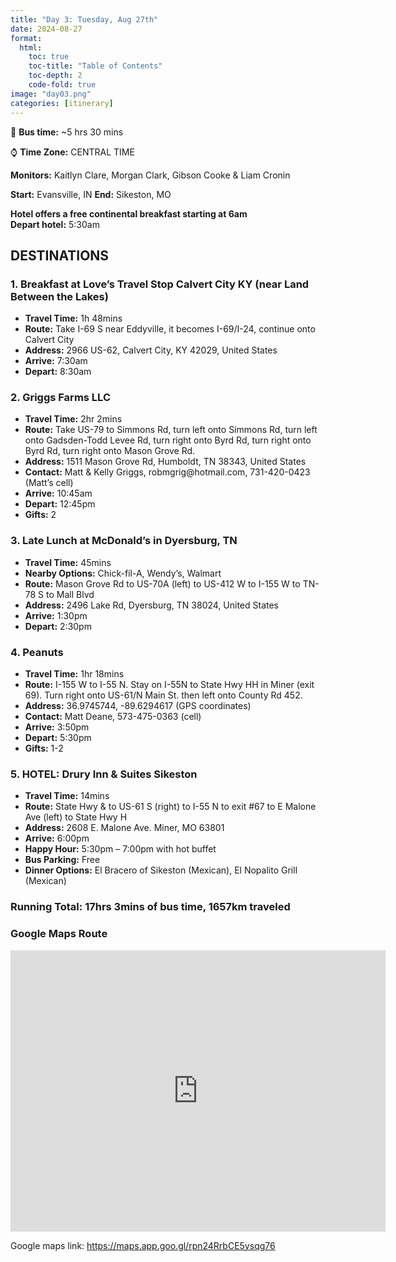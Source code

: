 ```yaml
---
title: "Day 3: Tuesday, Aug 27th"
date: 2024-08-27
format:
  html:
    toc: true
    toc-title: "Table of Contents"
    toc-depth: 2
    code-fold: true
image: "day03.png"
categories: [itinerary]
---
```


🚌 **Bus time:** \~5 hrs 30 mins

⌚ **Time Zone:** CENTRAL TIME

**Monitors:** Kaitlyn Clare, Morgan Clark, Gibson Cooke & Liam Cronin

**Start:** Evansville, IN **End:** Sikeston, MO

**Hotel offers a free continental breakfast starting at 6am**\
**Depart hotel:** 5:30am

## DESTINATIONS

### 1. Breakfast at Love's Travel Stop Calvert City KY (near Land Between the Lakes)

-   **Travel Time:** 1h 48mins
-   **Route:** Take I-69 S near Eddyville, it becomes I-69/I-24, continue onto Calvert City
-   **Address:** 2966 US-62, Calvert City, KY 42029, United States
-   **Arrive:** 7:30am\
-   **Depart:** 8:30am

### 2. Griggs Farms LLC

-   **Travel Time:** 2hr 2mins
-   **Route:** Take US-79 to Simmons Rd, turn left onto Simmons Rd, turn left onto Gadsden-Todd Levee Rd, turn right onto Byrd Rd, turn right onto Byrd Rd, turn right onto Mason Grove Rd.
-   **Address:** 1511 Mason Grove Rd, Humboldt, TN 38343, United States
-   **Contact:** Matt & Kelly Griggs, robmgrig\@hotmail.com, 731-420-0423 (Matt's cell)
-   **Arrive:** 10:45am\
-   **Depart:** 12:45pm
-   **Gifts:** 2

### 3. Late Lunch at McDonald's in Dyersburg, TN

-   **Travel Time:** 45mins
-   **Nearby Options:** Chick-fil-A, Wendy's, Walmart
-   **Route:** Mason Grove Rd to US-70A (left) to US-412 W to I-155 W to TN-78 S to Mall Blvd
-   **Address:** 2496 Lake Rd, Dyersburg, TN 38024, United States
-   **Arrive:** 1:30pm\
-   **Depart:** 2:30pm

### 4. Peanuts

-   **Travel Time:** 1hr 18mins
-   **Route:** I-155 W to I-55 N. Stay on I-55N to State Hwy HH in Miner (exit 69). Turn right onto US-61/N Main St. then left onto County Rd 452.
-   **Address:** 36.9745744, -89.6294617 (GPS coordinates)
-   **Contact:** Matt Deane, 573-475-0363 (cell)
-   **Arrive:** 3:50pm\
-   **Depart:** 5:30pm
-   **Gifts:** 1-2

### 5. HOTEL: Drury Inn & Suites Sikeston

-   **Travel Time:** 14mins
-   **Route:** State Hwy & to US-61 S (right) to I-55 N to exit #67 to E Malone Ave (left) to State Hwy H
-   **Address:** 2608 E. Malone Ave. Miner, MO 63801
-   **Arrive:** 6:00pm
-   **Happy Hour:** 5:30pm -- 7:00pm with hot buffet
-   **Bus Parking:** Free
-   **Dinner Options:** El Bracero of Sikeston (Mexican), El Nopalito Grill (Mexican)

### **Running Total:** 17hrs 3mins of bus time, 1657km traveled

### Google Maps Route

<iframe src="https://www.google.com/maps/embed?pb=!1m51!1m12!1m3!1d1398113.9153167289!2d-89.9136486751424!3d36.86543976572501!2m3!1f0!2f0!3f0!3m2!1i1024!2i768!4f13.1!4m36!3e0!4m5!1s0x886e2c993192dcfb%3A0x2ed89bf31175d8e0!2s8000%20Eagle%20Crest%20Blvd%2C%20Evansville%2C%20IN%2047715%2C%20USA!3m2!1d37.9755142!2d-87.45510449999999!4m5!1s0x887a68992f097445%3A0x167319fc2b1081f3!2s2966%20US-62%2C%20Calvert%20City%2C%20KY%2042029%2C%20USA!3m2!1d37.004368899999996!2d-88.31909!4m5!1s0x887eb038ddc02db7%3A0x52e9e2ebe46ea58a!2s1511%20Mason%20Grove%20Rd%2C%20Humboldt%2C%20TN%2038343%2C%20USA!3m2!1d35.764769699999995!2d-88.9585087!4m5!1s0x88792821487d7c7b%3A0x1d1599261ab5c519!2s2496%20Lake%20Rd%2C%20Dyersburg%2C%20TN%2038024%2C%20USA!3m2!1d36.0613217!2d-89.3947221!4m4!2s36.9745744%2C%20-89.6294617!3m2!1d36.9745744!2d-89.6294617!4m5!1s0x88784896a4b0cfa9%3A0xead4425a81d178ba!2s2608%20E%20Malone%20Ave%2C%20Miner%2C%20MO%2063801%2C%20USA!3m2!1d36.8930943!2d-89.5361554!5e1!3m2!1sen!2sca!4v1724296212954!5m2!1sen!2sca" width="600" height="450" style="border:0;" allowfullscreen loading="lazy" referrerpolicy="no-referrer-when-downgrade">

</iframe>

</iframe>

Google maps link: <https://maps.app.goo.gl/rpn24RrbCE5ysqg76>
